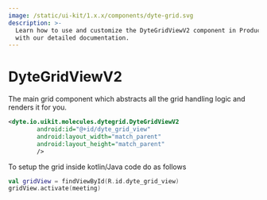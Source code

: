 ```yaml
---
image: /static/ui-kit/1.x.x/components/dyte-grid.svg
description: >-
  Learn how to use and customize the DyteGridViewV2 component in ProductDB's Android
  with our detailed documentation.
---
```


# DyteGridViewV2

The main grid component which abstracts all the grid handling logic and renders
it for you.

```xml
<dyte.io.uikit.molecules.dytegrid.DyteGridViewV2
        android:id="@+id/dyte_grid_view"
        android:layout_width="match_parent"
        android:layout_height="match_parent"
        />
```

To setup the grid inside kotlin/Java code do as follows

```kotlin
val gridView = findViewById(R.id.dyte_grid_view)
gridView.activate(meeting)
```

<head>
  <title>Android DyteGridViewV2</title>
</head>
